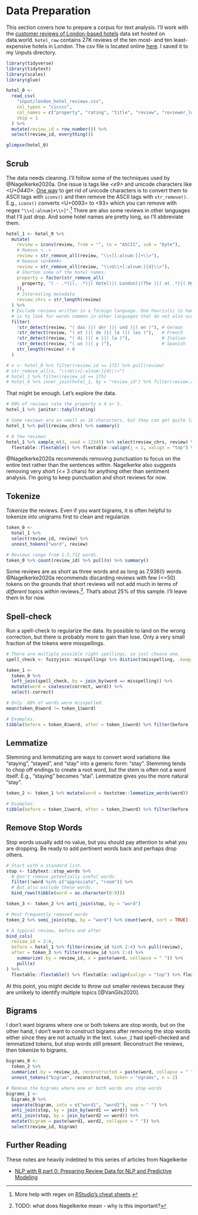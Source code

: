 # Data Preparation

This section covers how to prepare a corpus for text analysis. I'll work with the [customer reviews of London-based hotels](https://data.world/promptcloud/customer-of-reviews-of-london-based-hotels) data set hosted on data.world. `hotel_raw` contains 27K reviews of the ten most- and ten least-expensive hotels in London. The csv file is located online [here](https://bhciaaablob.blob.core.windows.net/cmotionsnlpblogs/RestoReviewRawdata.csv). I saved it to my \\inputs directory.

```r
library(tidyverse)
library(tidytext)
library(scales)
library(glue)
```

```r
hotel_0 <- 
  read_csv(
    "input/london_hotel_reviews.csv", 
    col_types = "cicccc",
    col_names = c("property", "rating", "title", "review", "reviewer_loc", "review_dt"),
    skip = 1
  ) %>%
  mutate(review_id = row_number()) %>%
  select(review_id, everything())

glimpse(hotel_0)
```

## Scrub

The data needs cleaning. I'll follow some of the techniques used by @Nagelkerke2020a. One issue is tags like *\<e9\>* and unicode characters like *<U+0440>*. [One way](https://stackoverflow.com/questions/36108790/trouble-with-strings-with-u0092-unicode-characters) to get rid of unicode characters is to convert them to ASCII tags with `iconv()` and then remove the ASCII tags with `str_remove()`. E.g., `iconv()` converts <U+0093> to <93> which you can remove with regex `"\\<[:alnum]+\\>]"`.^[More help with regex on [RStudio's cheat sheets](https://rstudio.com/resources/cheatsheets/).] There are also some reviews in other languages that I'll just drop. And some hotel names are pretty long, so I'll abbreviate them.

```r
hotel_1 <- hotel_0 %>%
  mutate(
    review = iconv(review, from = "", to = "ASCII", sub = "byte"),
    # Remove <..>
    review = str_remove_all(review, "\\<[[:alnum:]]+\\>"),
    # Remove <U+####>
    review = str_remove_all(review, "\\<U\\+[:alnum:]{4}\\>"),
    # Shorten some of the hotel names.
    property = factor(str_remove_all(
      property, "( - .*)|(, .*)|( Hotel)|( London)|(The )|( at .*)|( Hyde .*)|( Knights.*)"
    )),
    # Interesting metadata
    review_chrs = str_length(review)
  ) %>%
  # Exclude reviews written in a foreign language. One heuristic to handle this 
  # is to look for words common in other languages that do not also occur in English.
  filter(
    !str_detect(review, "( das )|( der )|( und )|( en )"), # German
    !str_detect(review, "( et )|( de )|( le )|( les )"),   # French
    !str_detect(review, "( di )|( e )|( la )"),            # Italian
    !str_detect(review, "( un )|( y )"),                   # Spanish
    str_length(review) > 0
  )  

# x <- hotel_0 %>% filter(review_id == 175) %>% pull(review)
# str_remove_all(x, "\\<U\\+[:alnum:]{4}\\>")
# hotel_1 %>% filter(review_id == 175)
# hotel_0 %>% inner_join(hotel_1, by = "review_id") %>% filter(review.x != review.y)  
```

That might be enough. Let's explore the data.

```r
# 90% of reviews rate the property a 4 or 5.
hotel_1 %>% janitor::tabyl(rating)

# Some reviews are as small as 16 characters, but they can get quite large.
hotel_1 %>% pull(review_chrs) %>% summary()

# A few reviews
hotel_1 %>% sample_n(3, seed = 12345) %>% select(review_chrs, review) %>% 
  flextable::flextable() %>% flextable::valign(j = 1, valign = "top") %>% flextable::autofit()
```

@Nagelkerke2020a recommends removing punctuation to focus on the entire text rather than the sentences within. Nagelkerke also suggests removing very short (<= 3 chars) for anything other than sentiment analysis. I'm going to keep punctuation and short reviews for now.

## Tokenize

Tokenize the reviews. Even if you want bigrams, it is often helpful to tokenize into unigrams first to clean and regularize.

```r
token_0 <- 
  hotel_1 %>%
  select(review_id, review) %>%
  unnest_tokens("word", review)

# Reviews range from 1-5,712 words.
token_0 %>% count(review_id) %>% pull(n) %>% summary()
```

Some reviews are as short as three words and as long as 7,938(!) words. @Nagelkerke2020a recommends discarding reviews with few (<=50) tokens on the grounds that short reviews will not add much in terms of _different_ topics _within_ reviews.^[TODO: what does Nagelkerke mean - why is this important?]. That's about 25% of this sample. I'll leave them in for now.

## Spell-check

Run a spell-check to regularize the data. Its possible to land on the wrong correction, but there is probably more to gain than lose. Only a very small fraction of the tokens were misspellings.

```r
# There are multiple possible right spellings, so just choose one.
spell_check <- fuzzyjoin::misspellings %>% distinct(misspelling, .keep_all = TRUE)

token_1 <-
  token_0 %>%
  left_join(spell_check, by = join_by(word == misspelling)) %>%
  mutate(word = coalesce(correct, word)) %>%
  select(-correct)

# Only .08% of words were misspelled.
mean(token_0$word != token_1$word)

# Examples.
tibble(before = token_0$word, after = token_1$word) %>% filter(before != after) %>% head()
```

## Lemmatize

Stemming and lemmatizing are ways to convert word variations like "staying", "stayed", and "stay" into a generic form: "stay". Stemming tends to chop off endings to create a root word, but the stem is often not a word itself. E.g., "staying" becomes "stai". Lemmatize gives you the more natural "stay".

```r
token_2 <- token_1 %>% mutate(word = textstem::lemmatize_words(word))

# Examples.
tibble(before = token_1$word, after = token_2$word) %>% filter(before != after) %>% head()
```

## Remove Stop Words

Stop words usually add no value, but you should pay attention to what you are dropping. Be ready to add pertinent words back and perhaps drop others.

```r
# Start with a standard list.
stop <- tidytext::stop_words %>%
  # Don't remove potentially useful words.
  filter(!word %in% c("appreciate", "room")) %>%
  # But also exclude these words.
  bind_rows(tibble(word = as.character(0:9)))

token_3 <- token_2 %>% anti_join(stop, by = "word")

# Most frequently removed words
token_2 %>% semi_join(stop, by = "word") %>% count(word, sort = TRUE)

# A typical review, before and after
bind_cols(
  review_id = 2:4,
  before = hotel_1 %>% filter(review_id %in% 2:4) %>% pull(review),
  after = token_3 %>% filter(review_id %in% 2:4) %>% 
    summarize(.by = review_id, x = paste(word, collapse = " ")) %>%
    pull(x)
) %>%
  flextable::flextable() %>% flextable::valign(valign = "top") %>% flextable::autofit()
```

At this point, you might decide to throw out smaller reviews because they are unlikely to identify multiple topics [@VanGils2020]. 

## Bigrams

I don't want bigrams where one or both tokens are stop words, but on the other hand, I don't want to construct bigrams after removing the stop words either since they are not actually in the text. `token_2` had spell-checked and lemmatized tokens, but stop words still present. Reconstruct the reviews, then tokenize to bigrams.

```r
bigrams_0 <-
  token_2 %>%
  summarize(.by = review_id, reconstructed = paste(word, collapse = " ")) %>%
  unnest_tokens("bigram", reconstructed, token = "ngrams", n = 2)

# Remove the bigrams where one or both words are stop words
bigrams_1 <- 
  bigrams_0 %>%
  separate(bigram, into = c("word1", "word2"), sep = " ") %>%
  anti_join(stop, by = join_by(word1 == word)) %>%
  anti_join(stop, by = join_by(word2 == word)) %>%
  mutate(bigram = paste(word1, word2, collapse = " ")) %>%
  select(review_id, bigram)
```


## Further Reading

These notes are heavily indebted to this series of articles from Nagelkerke

- [NLP with R part 0: Preparing Review Data for NLP and Predictive Modeling](https://medium.com/cmotions/nlp-with-r-part-0-preparing-review-data-for-nlp-and-predictive-modeling-c1f2907d8312)

